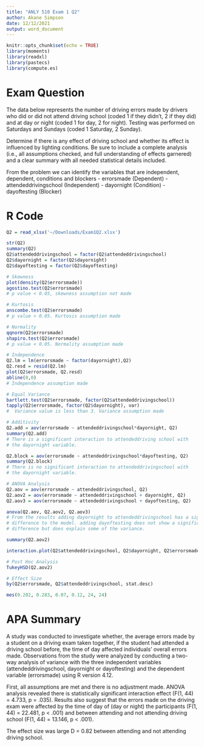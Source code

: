 ```yaml
---
title: "ANLY 510 Exam 1 Q2"
author: Akane Simpson
date: 12/12/2021
output: word_document
---
```


```r
knitr::opts_chunk$set(echo = TRUE)
library(moments)
library(readxl)
library(pastecs) 
library(compute.es) 
```

# Exam Question
The data below represents the number of driving errors made by drivers who did or did not attend driving school (coded 1 if they didn’t, 2 if they did) and at day or night (coded 1 for day, 2 for night). Testing was performed on Saturdays and Sundays (coded 1 Saturday, 2 Sunday).

Determine if there is any effect of driving school and whether its effect is influenced by lighting conditions. Be sure to include a complete analysis (i.e., all assumptions checked, and full understanding of effects garnered) and a clear summary with all needed statistical details included.

From the problem we can identify the variables that are independent, dependent, conditions and blockers
- errorsmade (Dependent)
- attendeddrivingschool (Independent)
- dayornight (Condition)
- dayoftesting (Blocker)

# R Code
```r
Q2 = read_xlsx('~/Downloads/Exam1Q2.xlsx')

str(Q2)
summary(Q2)
Q2$attendeddrivingschool = factor(Q2$attendeddrivingschool)
Q2$dayornight = factor(Q2$dayornight)
Q2$dayoftesting = factor(Q2$dayoftesting)

# Skewness
plot(density(Q2$errorsmade))
agostino.test(Q2$errorsmade)
# p value < 0.05, skewness assumption not made

# Kurtosis
anscombe.test(Q2$errorsmade)
# p value > 0.05. Kurtosis assumption made

# Normality
qqnorm(Q2$errorsmade)
shapiro.test(Q2$errorsmade)
# p value < 0.05. Normality assumption made

# Independence
Q2.lm = lm(errorsmade ~ factor(dayornight),Q2)
Q2.resd = resid(Q2.lm)
plot(Q2$errorsmade, Q2.resd)
abline(0,0)
# Independence assumption made

# Equal Variance
bartlett.test(Q2$errorsmade, factor(Q2$attendeddrivingschool))
tapply(Q2$errorsmade, factor(Q2$dayornight), var)
#  Variance value is less than 3. Variance assumption made

# Additivity
Q2.add = aov(errorsmade ~ attendeddrivingschool*dayornight, Q2)
summary(Q2.add)
# There is a significant interaction to attendeddriving school with
# the dayornight variable.

Q2.block = aov(errorsmade ~ attendeddrivingschool*dayoftesting, Q2)
summary(Q2.block)
# There is no significant interaction to attendeddrivingschool with
# the dayornight variable.

# ANOVA Analysis
Q2.aov = aov(errorsmade ~ attendeddrivingschool, Q2)
Q2.aov2 = aov(errorsmade ~ attendeddrivingschool + dayornight, Q2)
Q2.aov3 = aov(errorsmade ~ attendeddrivingschool + dayoftesting, Q2)

anova(Q2.aov, Q2.aov2, Q2.aov3)
# From the results adding dayornight to attendeddrivingschool has a significant
# difference to the model. adding dayoftesting does not show a significant 
# difference but does explain some of the variance.

summary(Q2.aov2)

interaction.plot(Q2$attendeddrivingschool, Q2$dayornight, Q2$errorsmade)

# Post Hoc Analysis
TukeyHSD(Q2.aov2)

# Effect Size
by(Q2$errorsmade, Q2$attendeddrivingschool, stat.desc)

mes(0.202, 0.283, 0.07, 0.12, 24, 24)
```

# APA Summary

A study was conducted to investigate whether, the average errors made by a student on a driving exam  taken together, if the student had attended a driving school before, the time of day affected individuals’ overall errors made. Observations from the study were analyzed by conducting a two-way analysis of variance with the three independent variables (attendeddrivingschool, dayornight or dayoftesting) and the dependent variable (errorsmade) using R version 4.12.

First, all assumptions are met and there is no adjustment made. ANOVA analysis revealed there is statistically significant interaction effect (F(1, 44) = 4.733, p = .035). Results also suggest that the errors made on the driving exam were affected by the time of day of (day or night) the participants (F(1, 44) = 22.481, p < .001) and between attending and not attending driving school (F(1, 44) = 13.146, p < .001).

The effect size was large D = 0.82 between attending and not attending driving school.